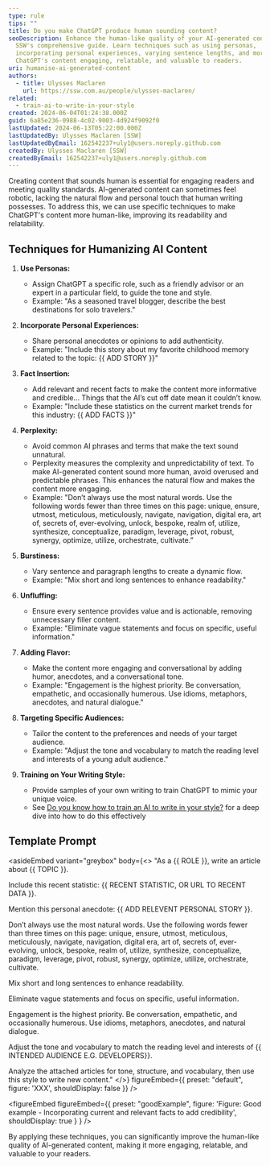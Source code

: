 ```yaml
---
type: rule
tips: ""
title: Do you make ChatGPT produce human sounding content?
seoDescription: Enhance the human-like quality of your AI-generated content with
  SSW's comprehensive guide. Learn techniques such as using personas,
  incorporating personal experiences, varying sentence lengths, and more to make
  ChatGPT's content engaging, relatable, and valuable to readers.
uri: humanise-ai-generated-content
authors:
  - title: Ulysses Maclaren
    url: https://ssw.com.au/people/ulysses-maclaren/
related:
  - train-ai-to-write-in-your-style
created: 2024-06-04T01:24:38.000Z
guid: 6a85e236-0988-4c02-9003-4d924f9092f0
lastUpdated: 2024-06-13T05:22:00.000Z
lastUpdatedBy: Ulysses Maclaren [SSW]
lastUpdatedByEmail: 162542237+uly1@users.noreply.github.com
createdBy: Ulysses Maclaren [SSW]
createdByEmail: 162542237+uly1@users.noreply.github.com
---
```

Creating content that sounds human is essential for engaging readers and meeting quality standards. AI-generated content can sometimes feel robotic, lacking the natural flow and personal touch that human writing possesses. To address this, we can use specific techniques to make ChatGPT's content more human-like, improving its readability and relatability.
## Techniques for Humanizing AI Content

1. **Use Personas:**

   * Assign ChatGPT a specific role, such as a friendly advisor or an expert in a particular field, to guide the tone and style.
   * Example: "As a seasoned travel blogger, describe the best destinations for solo travelers."
2. **Incorporate Personal Experiences:**

   * Share personal anecdotes or opinions to add authenticity.
   * Example: "Include this story about my favorite childhood memory related to the topic: &#123;&#123; ADD STORY &#125;&#125;"
3. **Fact Insertion:**

   * Add relevant and recent facts to make the content more informative and credible… Things that the AI’s cut off date mean it couldn’t know.
   * Example: "Include these statistics on the current market trends for this industry: &#123;&#123; ADD FACTS &#125;&#125;"
4. **Perplexity:**

   * Avoid common AI phrases and terms that make the text sound unnatural.
   * Perplexity measures the complexity and unpredictability of text. To make AI-generated content sound more human, avoid overused and predictable phrases. This enhances the natural flow and makes the content more engaging.
   * Example: "Don’t always use the most natural words. Use the following words fewer than three times on this page: unique, ensure, utmost, meticulous, meticulously, navigate, navigation, digital era, art of, secrets of, ever-evolving, unlock, bespoke, realm of, utilize, synthesize, conceptualize, paradigm, leverage, pivot, robust, synergy, optimize, utilize, orchestrate, cultivate.”
5. **Burstiness:**

   * Vary sentence and paragraph lengths to create a dynamic flow.
   * Example: "Mix short and long sentences to enhance readability."
6. **Unfluffing:**

   * Ensure every sentence provides value and is actionable, removing unnecessary filler content.
   * Example: "Eliminate vague statements and focus on specific, useful information."
7. **Adding Flavor:**

   * Make the content more engaging and conversational by adding humor, anecdotes, and a conversational tone.
   * Example: "Engagement is the highest priority. Be conversation, empathetic, and occasionally humerous. Use idioms, metaphors, anecdotes, and natural dialogue."
8. **Targeting Specific Audiences:**

   * Tailor the content to the preferences and needs of your target audience.
   * Example: "Adjust the tone and vocabulary to match the reading level and interests of a young adult audience."
9. **Training on Your Writing Style:**

   * Provide samples of your own writing to train ChatGPT to mimic your unique voice.
   * See [Do you know how to train an AI to write in your style?](https://www.ssw.com.au/rules/train-ai-to-write-in-your-style) for a deep dive into how to do this effectively

## Template Prompt

<asideEmbed
  variant="greybox"
  body={<>
    "As a &#123;&#123; ROLE &#125;&#125;, write an article about &#123;&#123; TOPIC &#125;&#125;.

Include this recent statistic: &#123;&#123; RECENT STATISTIC, OR URL TO RECENT DATA &#125;&#125;.

Mention this personal anecdote: &#123;&#123; ADD RELEVENT PERSONAL STORY &#125;&#125;.

Don’t always use the most natural words. Use the following words fewer than three times on this page: unique, ensure, utmost, meticulous, meticulously, navigate, navigation, digital era, art of, secrets of, ever-evolving, unlock, bespoke, realm of, utilize, synthesize, conceptualize, paradigm, leverage, pivot, robust, synergy, optimize, utilize, orchestrate, cultivate.

Mix short and long sentences to enhance readability.

Eliminate vague statements and focus on specific, useful information.

Engagement is the highest priority. Be conversation, empathetic, and occasionally humerous. Use idioms, metaphors, anecdotes, and natural dialogue.

Adjust the tone and vocabulary to match the reading level and interests of &#123;&#123; INTENDED AUDIENCE E.G. DEVELOPERS&#125;&#125;.

Analyze the attached articles for tone, structure, and vocabulary, then use this style to write new content."
  </>}
  figureEmbed={{
    preset: "default",
    figure: 'XXX',
    shouldDisplay: false
  }}
/>

<figureEmbed figureEmbed={{
  preset: "goodExample",
  figure: 'Figure: Good example - Incorporating current and relevant facts to add credibility',
  shouldDisplay: true
} } />


By applying these techniques, you can significantly improve the human-like quality of AI-generated content, making it more engaging, relatable, and valuable to your readers.

